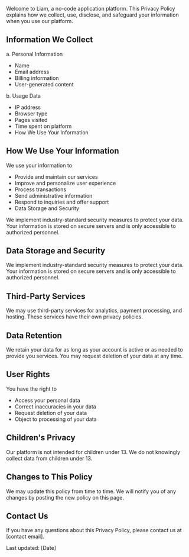 Welcome to Liam, a no-code application platform. This Privacy Policy explains how we collect, use, disclose, and safeguard your information when you use our platform.

## Information We Collect

a. Personal Information

- Name
- Email address
- Billing information
- User-generated content

b. Usage Data

- IP address
- Browser type
- Pages visited
- Time spent on platform
- How We Use Your Information

## How We Use Your Information

We use your information to

- Provide and maintain our services
- Improve and personalize user experience
- Process transactions
- Send administrative information
- Respond to inquiries and offer support
- Data Storage and Security

We implement industry-standard security measures to protect your data. Your information is stored on secure servers and is only accessible to authorized personnel.

## Data Storage and Security

We implement industry-standard security measures to protect your data. Your information is stored on secure servers and is only accessible to authorized personnel.

## Third-Party Services

We may use third-party services for analytics, payment processing, and hosting. These services have their own privacy policies.

## Data Retention

We retain your data for as long as your account is active or as needed to provide you services. You may request deletion of your data at any time.

## User Rights

You have the right to

- Access your personal data
- Correct inaccuracies in your data
- Request deletion of your data
- Object to processing of your data

## Children's Privacy

Our platform is not intended for children under 13. We do not knowingly collect data from children under 13.

## Changes to This Policy

We may update this policy from time to time. We will notify you of any changes by posting the new policy on this page.

## Contact Us

If you have any questions about this Privacy Policy, please contact us at [contact email].

Last updated: [Date]